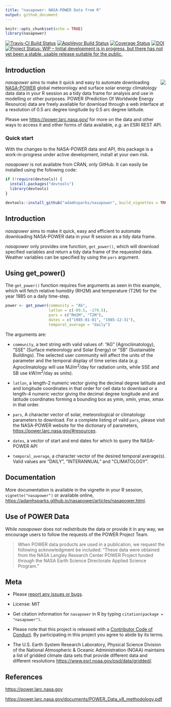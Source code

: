 ```yaml
---
title: "nasapower: NASA-POWER Data from R"
output: github_document
---
```


```r
knitr::opts_chunk$set(echo = TRUE)
library(nasapower)
```

[![Travis-CI Build Status](https://travis-ci.org/adamhsparks/nasapower.svg?branch=master)](https://travis-ci.org/adamhsparks/nasapower)
[![AppVeyor Build Status](https://ci.appveyor.com/api/projects/status/github/adamhsparks/nasapower?branch=master&svg=true)](https://ci.appveyor.com/project/adamhsparks/nasapower)
[![Coverage Status](https://img.shields.io/codecov/c/github/adamhsparks/nasapower/master.svg)](https://codecov.io/github/adamhsparks/nasapower?branch=master)
[![DOI](https://zenodo.org/badge/109224461.svg)](https://zenodo.org/badge/latestdoi/109224461)
[![Project Status: WIP – Initial development is in progress, but there has not yet been a stable, usable release suitable for the public.](http://www.repostatus.org/badges/latest/wip.svg)](http://www.repostatus.org/#wip)


## Introduction

<img align="right" src="man/figures/logo.png"> _nasapower_ aims to make
it quick and easy to automate downloading
[NASA-POWER](https://power.larc.nasa.gov) global meteorology and surface solar
energy climatology data  data in your R session as a tidy data frame for
analysis and use in modelling or other purposes. POWER (Prediction Of Worldwide
Energy Resource) data are freely available for download through a web interface
at a resolution of 0.5 arc degree longitude by 0.5 arc degree latitude.

Please see
<https://power.larc.nasa.gov/> for more on the data and other ways to access it
and other forms of data available, _e.g._ an ESRI REST API.

### Quick start

With the changes to the NASA-POWER data and API, this package is a
work-in-progress under active development, install at your own risk.

_nasapower_ is not available from CRAN, only GitHub. It can easily be installed
using the following code:

```r
if (!require(devtools)) {
  install.packages("devtools")
  library(devtools)
}

devtools::install_github("adamhsparks/nasapower", build_vignettes = TRUE)
```

## Introduction

_nasapower_ aims to make it quick, easy and efficient to automate downloading
NASA-POWER data in your R session as a tidy data frame.

_nasapower_ only provides one function, `get_power()`, which will download
specified variables and return a tidy data frame of the requested data. Weather
variables can be specified by using the `pars` argument. 

## Using get_power()

The `get_power()` function requires five arguments as seen in this example,
which will fetch relative humidity (RH2M) and temperature (T2M) for the year
1985 on a daily time-step.

```r
power <- get_power(community = "AG",
                   latlon = c(-89.5, -179.5),
                   pars = c("RH2M", "T2M"),
                   dates = c("1985-01-01", "1985-12-31"),
                   temporal_average = "daily")
```

The arguments are:

- `community`, a text string with valid values of: "AG" (Agroclimatology), "SSE"
(Surface meteorology and Solar Energy) or "SB" (Sustainable Buildings). The
selected user community will affect the units of the parameter and the temporal
display of time series data (_e.g._ Agroclimatology will use MJ/m^2^/day for
radiation units, while SSE and SB use kW/m^2^/day as units).

- `latlon`, a length-2 numeric vector giving the decimal degree latitude and
and longitude coordinates in that order for cell data to download or a length-4
numeric vector giving the decimal degree longitude and and latitude coordinates
forming a bounding box as ymin, xmin, ymax, xmax in that order.

- `pars`, A character vector of solar, meteorological or climatology parameters
to download. For a complete listing of valid `pars`, please visit the NASA-POWER
website for the dictionary of parameters,
<https://power.larc.nasa.gov/#resources>.

- `dates`, a vector of start and end dates for which to query the NASA-POWER API

- `temporal_average`, a character vector of the desired temporal average(s).
Valid values are "DAILY", "INTERANNUAL" and "CLIMATOLOGY".

## Documentation

More documentation is available in the vignette in your R session,
`vignette("nasapower")` or available online, 
<https://adamhsparks.github.io/nasapower/articles/nasapower.html>.

## Use of POWER Data

While _nasapower_ does not redistribute the data or provide it in any way, we
encourage users to follow the requests of the POWER Project Team.

> When POWER data products are used in a publication, we request the following
acknowledgment be included: "These data were obtained from the NASA Langley
Research Center POWER Project funded through the NASA Earth Science Directorate
Applied Science Program."

## Meta

* Please [report any issues or bugs](https://github.com/adamhsparks/nasapower/issues).

* License: MIT

* Get citation information for `nasapower` in R by typing
`citation(package = "nasapower")`.

* Please note that this project is released with a
[Contributor Code of Conduct](CONDUCT.md).
By participating in this project you agree to abide by its terms.

* The U.S. Earth System Research Laboratory, Physical Science Division of the
National Atmospheric & Oceanic Administration (NOAA) maintains a list of
gridded climate data sets that provide different data and different resolutions
<https://www.esrl.noaa.gov/psd/data/gridded/>.

## References

<https://power.larc.nasa.gov>

<https://power.larc.nasa.gov/documents/POWER_Data_v8_methodology.pdf>
